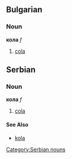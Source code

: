 ==Bulgarian==
===Noun===
'''кола''' ''f''
#[[cola]]

==Serbian==
===Noun===
'''кола''' ''f''
#[[cola]]
====See Also====
*[[kola]]
[[Category:Serbian nouns]]